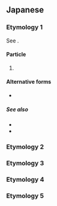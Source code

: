 {{also|がい}}
==Japanese==

===Etymology 1===
See {{m|ja|[[い#Etymology_2|い]]|tr=i}}.

====Particle====
{{ja-pos|particle}}

# {{lb|ja|familiar|men's speech}} {{n-g|Marks a non-[[rhetorical question]].}}
#: {{ja-usex|元%気'''かい'''？|げん%き '''かい'''？|Are you fine?}}
#: {{ja-usex|[[本%当]]に出%来るの'''かい'''？|ほん%とう に で%きる の '''かい'''？|Can you [[really]] do it?}}

====Alternative forms====
* {{q|less common}} {{ja-r|かえ}}

=====See also=====
* {{ja-r|だい}}
* {{ja-r|わい}}

===Etymology 2===
{{ja-see-kango|回|会|海|絵|界|開|階|改|械|快|解|灰|介|戒|怪|拐|悔|皆|塊|楷|潰|壊|懐|諧|芥|廻|恢|晦|魁|乖|偕|喙|誨|誡}}

===Etymology 3===
{{ja-see|貝}}

===Etymology 4===
{{ja-see|櫂}}

===Etymology 5===
{{ja-see|甲斐}}